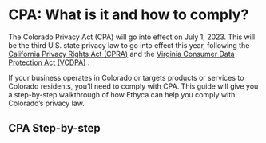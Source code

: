 
<NextSeo
  title="How to Comply with the CPA"
  description="Learn more about the Colorado Privacy Act (CPA) and how to ensure your business is compliant. Learn about the requirements for your data map, access requests, and Data Protection Assessments (DPAs)."
/>

# CPA: What is it and how to comply?

The Colorado Privacy Act (CPA) will go into effect on July 1, 2023. This will be the third U.S. state privacy law to go into effect this year, following the [California Privacy Rights Act (CPRA)](https://ethyca.com/docs/regulations/ccpa) and the [Virginia Consumer Data Protection Act (VCDPA)](https://ethyca.com/docs/regulations/vcdpa) .  

If your business operates in Colorado or targets products or services to Colorado residents, you’ll need to comply with CPA. This guide will give you a step-by-step walkthrough of how Ethyca can help you comply with Colorado’s privacy law.

## CPA Step-by-step
<KeyFeatWrap>
  <KeyFeat title="What is the CPA" link="./cpa/what_is_cpa"  description="A brief introduction to the Colorado Privacy Act (CPA)"/>
  <KeyFeat title="What are the requirements of the CPA?" link="./cpa/what_reqs_cpa"  description="A summary of the key requirements of the CPA and considerations for how you can support them."/>
  <KeyFeat title="Additional Business Obligations of CPA" link="./cpa/addtl_reqs_cpa"   description="A rundown of additional requirements businesses must follow under CPA."/>
  <KeyFeat title="CPA Step 01: Creating a data map" link="./cpa/data_map_cpa"   description="How to create a data map that will enable compliance for CPA."/>
  <KeyFeat title="CPA Step 02: Access Requests for cpa" link="./cpa/access_requests_cpa"   description="This guide will show you how to fulfill users' access requests for CPA"/>
  <KeyFeat title="CPA Step 03: Correction Requests for cpa" link="./cpa/correction_requests_cpa"   description="This guide will show you how to fulfill users' correction requests for CPA"/>
  <KeyFeat title="CPA Step 04: Erasure Requests for cpa" link="./cpa/erasure_cpa"   description="This guide will show you how to fulfill users' erasure requests for CPA"/>
  <KeyFeat title="CPA Step 05: Portability Requests for cpa" link="./cpa/portability_cpa"   description="This guide will show you how to fulfill users' data portability requests for CPA"/>
  <KeyFeat title="CPA Step 06: Data Protection Assessments" link="./cpa/dpa_cpa"   description="How to perform Data Protection Assessments to measure the risks of processing activities."/>
  <KeyFeat title="Summary" link="./cpa/conclusion_cpa"   description="How Ethyca enables CPA compliance for your business and beyond."/>
</KeyFeatWrap>